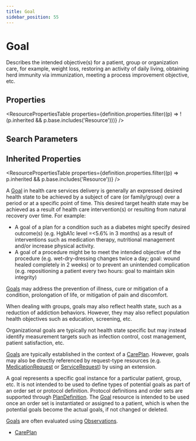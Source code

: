 ```yaml
---
title: Goal
sidebar_position: 55
---
```


# Goal

Describes the intended objective(s) for a patient, group or organization care, for example, weight loss, restoring an activity of daily living, obtaining herd immunity via immunization, meeting a process improvement objective, etc.

<Tabs queryString="intro-section">
<TabItem value="schema" label="Schema" default>


## Properties

<ResourcePropertiesTable properties={definition.properties.filter((p) => !(p.inherited && p.base.includes('Resource')))} />

## Search Parameters

<SearchParamsTable searchParams={definition.searchParameters} />

## Inherited Properties

<ResourcePropertiesTable properties={definition.properties.filter((p) => p.inherited && p.base.includes('Resource'))} />


</TabItem>
  <TabItem value="usage" label="Usage">
    <div> <a name="scope"></a>  <p>    A <a href="/docs/api/fhir/resources/goal">Goal</a> in health care services delivery is generally an expressed desired health state to be achieved by a subject of care (or family/group) over a period or at a specific point of time.  This desired target health state may be achieved as a result of health care intervention(s) or resulting from natural recovery over time.  For example: </p> <ul> <li> A goal of a plan for a condition such as a diabetes might specify desired outcome(s) (e.g. HgbA1c level =&lt;5.6% in 3 months) as a result of interventions such as medication therapy, nutritional management and/or increase physical activity. </li> <li> A goal of a procedure might be to meet the intended objective of the procedure (e.g. wet-dry-dressing changes twice a day; goal: wound healed completely in 2 weeks) or to prevent an unintended complication (e.g. repositioning a patient every two hours: goal to maintain skin integrity) </li> </ul>  <p> <a href="/docs/api/fhir/resources/goal">Goals</a> may address the prevention of illness, cure or mitigation of a condition, prolongation of life, or mitigation of pain and discomfort. </p>  <p> When dealing with groups, goals may also reflect health state, such as a reduction of addiction behaviors.  However, they may also reflect population health objectives such as education, screening, etc. </p>  <p> Organizational goals are typically not health state specific but may instead identify measurement targets such as infection control, cost management, patient satisfaction, etc. </p>  </div>
    </TabItem>
  <TabItem value="relationships" label="Relationships">
    <div> <a name="bnr"></a>  <p> <a href="/docs/api/fhir/resources/goal">Goals</a> are typically established in the context of a <a href="/docs/api/fhir/resources/careplan">CarePlan</a>.  However, goals may also be directly     referenced by request-type resources (e.g. <a href="/docs/api/fhir/resources/medicationrequest">MedicationRequest</a> or <a href="/docs/api/fhir/resources/servicerequest">ServiceRequest</a>) by using an extension. </p> <p> A goal represents a specific goal instance for a particular patient, group, etc.  It is not intended to be used to define types of potential goals as part of an order set or protocol definition.  Protocol definitions and order sets are supported through <a href="/docs/api/fhir/resources/plandefinition">PlanDefinition</a>.  The <a href="/docs/api/fhir/resources/goal">Goal</a> resource is intended to be used once an order set is instantiated or assigned to a patient, which is when the potential goals become the actual goals, if not changed or deleted. </p> <p> <a href="/docs/api/fhir/resources/goal">Goals</a> are often evaluated using <a href="/docs/api/fhir/resources/observation">Observations</a>. </p> </div>
    </TabItem>
  
  <TabItem value="referencedBy" label="Referenced By">
    <ul><li><a href="/docs/api/fhir/resources/careplan">CarePlan</a></li></ul>
    </TabItem>

</Tabs>

